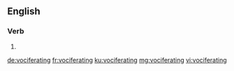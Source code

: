 
==English==

===Verb===
{{head|en|present participle}}

# {{present participle of|vociferate|lang=en}}

[[de:vociferating]]
[[fr:vociferating]]
[[ku:vociferating]]
[[mg:vociferating]]
[[vi:vociferating]]